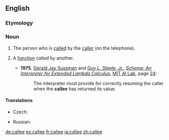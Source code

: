 {{also|čällee}}
==English==

===Etymology===
{{suffix|call|ee|lang=en}}

===Noun===
{{en-noun}}
# {{label|en|telephony}} The person who is [[called]] by the [[caller]] (on the telephone).
# {{label|en|computing}} A [[function]] called by another.
#* '''1975''', [[w:Gerald Jay Sussman|Gerald Jay Sussman]] and [[w:Guy L. Steele Jr.|Guy L. Steele, Jr.]], ''[[s:Scheme: An Interpreter for Extended Lambda Calculus|Scheme: An Interpreter for Extended Lambda Calculus]]'', [[w:MIT Computer Science and Artificial Intelligence Laboratory|MIT AI Lab]], page [[s:Scheme: An Interpreter for Extended Lambda Calculus/Section 4|24]]:
#*: The interpreter must provide for correctly resuming the caller when the '''callee''' has returned its value.

====Translations====
{{trans-top|the person who is called by the caller}}
* Czech: {{t|cs|volaný}}
{{trans-mid}}
* Russian: {{t+|ru|вызыва́емый}} {{t+|ru|абоне́нт}}
{{trans-bottom}}

[[de:callee]]
[[es:callee]]
[[fr:callee]]
[[ja:callee]]
[[zh:callee]]